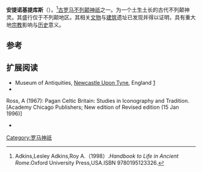 {{Infobox deity|type=irish
| image =(Roman) Temple of Antenociticus (3) - geograph.org.uk - 837888.jpg
| caption =安提诺基提库斯神庙遗址
| name =安提诺基提库斯

}}
'''安提诺基提库斯'''（{{lang-en|antenociticus}}）。<ref>Adkins,Lesley Adkins,Roy A.（1998）.''Handbook to Life in Ancient Rome''.Oxford University Press,USA.ISBN 9780195123326.</ref>[[古罗马|古罗马]][[不列颠|不列颠]][[神祇|神祇]]之一。为一个土生土长的古代不列颠神灵。其盛行仅于不列颠地区。其相关[[文物|文物]]与[[建筑|建筑]]遗址已发现并得以证明，具有重大地[[宗教|宗教]]影响与[[历史|历史]]意义。

== 参考 ==
{{reflist}}

== 扩展阅读 ==
{{Commons category|安提诺基提库斯神庙遗址}}
* Museum of Antiquities, [[Newcastle_Upon_Tyne|Newcastle Upon Tyne]], England [https://web.archive.org/web/20090401065549/http://museums.ncl.ac.uk/wallnet/ant/]
* {{cite web |url=http://www.roman-britain.org/places/condercum.htm |title=CONDERCVM Hadrian's Wall Fort and Settlement |author= |date=2004 |work= |publisher=Benwell  from English Heritage Intranet |accessdate=5 February 2010 |archiveurl=https://web.archive.org/web/20100113043851/http://www.roman-britain.org/places/condercum.htm |archivedate=2010年1月13日 |deadurl=no }}
Ross, A (1967): Pagan Celtic Britain: Studies in Iconography and Tradition. [Academy Chicago Publishers; New edition of Revised edition (15 Jan 1996)]
*{{cite web |url=http://www.bbc.co.uk/news/uk-england-tees-23164533 |title=BBC News "Head of 'Geordie Roman god' found at Binchester" |author= |date=2013 |work= |publisher=BBC |accessdate=4 July 2013 |archive-date=2021-01-25 |archive-url=https://web.archive.org/web/20210125213541/https://www.bbc.co.uk/news/uk-england-tees-23164533 |dead-url=no }}

[[Category:罗马神祇|Category:罗马神祇]]